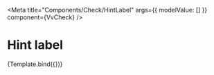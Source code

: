 


<Meta
	title="Components/Check/HintLabel"
	args={{
		modelValue: []
	}}
	component={VvCheck}
/>

# Hint label

<Canvas>
	<Story
		name="Hint label"
		args={{
			id: 9,
			label: 'Accept terms and conditions',
			name: 'ck9',
			modelValue: false,
			hintLabel: 'Aiuto! Son qui!'
		}}>
		{Template.bind({})}
	</Story>
</Canvas>
